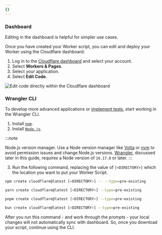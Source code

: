 ```yaml
---
{}
---
```



### Dashboard

Editing in the dashboard is helpful for simpler use cases.

Once you have created your Worker script, you can edit and deploy your Worker using the Cloudflare dashboard:

1. Log in to the [Cloudflare dashboard](https://dash.cloudflare.com) and select your account.
2. Select **Workers & Pages**.
3. Select your application.
4. Select **Edit Code**.

![Edit code directly within the Cloudflare dashboard](~/assets/images/workers/workers-edit-code.png)

### Wrangler CLI

To develop more advanced applications or [implement tests](/workers/testing/), start working in the Wrangler CLI.

1. Install [`npm`](https://docs.npmjs.com/getting-started).
2. Install [`Node.js`](https://nodejs.org/en/).

:::note

Node.js version manager. Use a Node version manager like [Volta](https://volta.sh/) or [nvm](https://github.com/nvm-sh/nvm) to avoid permission issues and change Node.js versions. [Wrangler](/workers/wrangler/install-and-update/), discussed later in this guide, requires a Node version of `16.17.0` or later.
:::

3. Run the following command, replacing the value of `[<DIRECTORY>]` which the location you want to put your Worker Script.

<Tabs> <TabItem label="npm">

```sh
npm create cloudflare@latest [<DIRECTORY>] -- --type=pre-existing
```

</TabItem> <TabItem label="yarn">

```sh
yarn create cloudflare@latest [<DIRECTORY>] --type=pre-existing
```

</TabItem> <TabItem label="pnpm">

```sh
pnpm create cloudflare@latest [<DIRECTORY>] --type=pre-existing
```

</TabItem> <TabItem label="bun">

```sh
bun create cloudflare@latest [<DIRECTORY>] --type=pre-existing
```

</TabItem> </Tabs>

After you run this command - and work through the prompts - your local changes will not automatically sync with dashboard. So, once you download your script, continue using the CLI.
